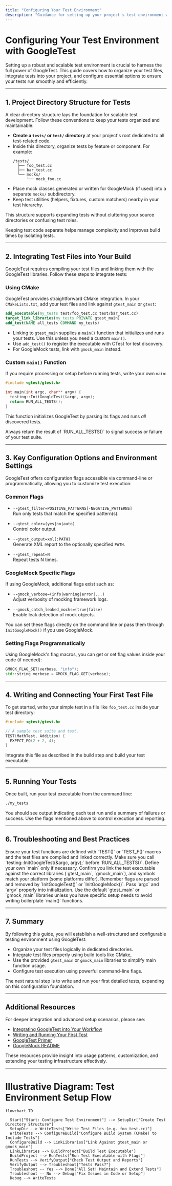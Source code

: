 ```yaml
---
title: "Configuring Your Test Environment"
description: "Guidance for setting up your project's test environment with GoogleTest, including directory structure, integrating test files, and using key configuration options. Sets a strong foundation for scalable test development."
---
```


# Configuring Your Test Environment with GoogleTest

Setting up a robust and scalable test environment is crucial to harness the full power of GoogleTest. This guide covers how to organize your test files, integrate tests into your project, and configure essential options to ensure your tests run smoothly and efficiently.

---

## 1. Project Directory Structure for Tests

A clear directory structure lays the foundation for scalable test development. Follow these conventions to keep your tests organized and maintainable:

- **Create a `tests/` or `test/` directory** at your project's root dedicated to all test-related code.
- Inside this directory, organize tests by feature or component. For example:
  ```
  /tests/
    ├── foo_test.cc
    ├── bar_test.cc
    └── mocks/
        └── mock_foo.cc
  ```
- Place mock classes generated or written for GoogleMock (if used) into a separate `mocks/` subdirectory.
- Keep test utilities (helpers, fixtures, custom matchers) nearby in your test hierarchy.

This structure supports expanding tests without cluttering your source directories or confusing test roles.

<Check>
Keeping test code separate helps manage complexity and improves build times by isolating tests.
</Check>

---

## 2. Integrating Test Files into Your Build

GoogleTest requires compiling your test files and linking them with the GoogleTest libraries. Follow these steps to integrate tests:

### Using CMake

GoogleTest provides straightforward CMake integration. In your `CMakeLists.txt`, add your test files and link against `gtest_main` or `gtest`:

```cmake
add_executable(my_tests test/foo_test.cc test/bar_test.cc)
target_link_libraries(my_tests PRIVATE gtest_main)
add_test(NAME all_tests COMMAND my_tests)
```

- Linking to `gtest_main` supplies a `main()` function that initializes and runs your tests. Use this unless you need a custom `main()`.
- Use `add_test()` to register the executable with CTest for test discovery.
- For GoogleMock tests, link with `gmock_main` instead.

### Custom `main()` Function

If you require processing or setup before running tests, write your own `main`:

```c++
#include <gtest/gtest.h>

int main(int argc, char** argv) {
  testing::InitGoogleTest(&argc, argv);
  return RUN_ALL_TESTS();
}
```

This function initializes GoogleTest by parsing its flags and runs *all* discovered tests.

<Note>
Always return the result of `RUN_ALL_TESTS()` to signal success or failure of your test suite.
</Note>

---

## 3. Key Configuration Options and Environment Settings

GoogleTest offers configuration flags accessible via command-line or programmatically, allowing you to customize test execution:

### Common Flags

- `--gtest_filter=POSITIVE_PATTERNS[-NEGATIVE_PATTERNS]`  
  Run only tests that match the specified pattern(s).

- `--gtest_color=(yes|no|auto)`  
  Control color output.

- `--gtest_output=xml[:PATH]`  
  Generate XML report to the optionally specified `PATH`.

- `--gtest_repeat=N`  
  Repeat tests N times.

### GoogleMock Specific Flags

If using GoogleMock, additional flags exist such as:

- `--gmock_verbose=(info|warning|error|...)`  
  Adjust verbosity of mocking framework logs.

- `--gmock_catch_leaked_mocks=(true|false)`  
  Enable leak detection of mock objects.

You can set these flags directly on the command line or pass them through `InitGoogleMock()` if you use GoogleMock.

### Setting Flags Programmatically

Using GoogleMock's flag macros, you can get or set flag values inside your code (if needed):

```c++
GMOCK_FLAG_SET(verbose, "info");
std::string verbose = GMOCK_FLAG_GET(verbose);
```

---

## 4. Writing and Connecting Your First Test File

To get started, write your simple test in a file like `foo_test.cc` inside your test directory:

```c++
#include <gtest/gtest.h>

// A sample test suite and test.
TEST(MathTest, Addition) {
  EXPECT_EQ(2 + 2, 4);
}
```

Integrate this file as described in the build step and build your test executable.

---

## 5. Running Your Tests

Once built, run your test executable from the command line:

```bash
./my_tests
```

You should see output indicating each test run and a summary of failures or success. Use the flags mentioned above to control execution and reporting.

---

## 6. Troubleshooting and Best Practices

<AccordionGroup title="Common Issues and Solutions">
<Accordion title="Test Not Running or Recognized">
Ensure your test functions are defined with `TEST()` or `TEST_F()` macros and the test files are compiled and linked correctly.
</Accordion>
<Accordion title="Command-line Flags Not Recognized">
Make sure you call `testing::InitGoogleTest(&argc, argv);` before `RUN_ALL_TESTS()`. Define your own `main` only if necessary.
</Accordion>
<Accordion title="Linker Errors Related to GoogleTest or GoogleMock">
Confirm you link the test executable against the correct libraries (`gtest_main`, `gmock_main`), and symbols match your platform (some platforms differ).
</Accordion>
<Accordion title="Flags Not Taking Effect">
Remember flags are parsed and removed by `InitGoogleTest()` or `InitGoogleMock()`. Pass `argc` and `argv` properly into initialization.
</Accordion>
</AccordionGroup>

<Tip>
Use the default `gtest_main` or `gmock_main` libraries unless you have specific setup needs to avoid writing boilerplate `main()` functions.
</Tip>

---

## 7. Summary

By following this guide, you will establish a well-structured and configurable testing environment using GoogleTest:

- Organize your test files logically in dedicated directories.
- Integrate test files properly using build tools like CMake,
- Use the provided `gtest_main` or `gmock_main` libraries to simplify main function usage.
- Configure test execution using powerful command-line flags.

The next natural step is to write and run your first detailed tests, expanding on this configuration foundation.

---

## Additional Resources

For deeper integration and advanced setup scenarios, please see:

- [Integrating GoogleTest into Your Workflow](/overview/integration-and-getting-started/integration-with-build-systems-and-tools)
- [Writing and Running Your First Test](/getting-started/configuration-and-validation/writing-your-first-test)
- [GoogleTest Primer](https://github.com/google/googletest/blob/main/docs/primer.md)
- [GoogleMock README](https://github.com/google/googletest/blob/main/googlemock/README.md)

These resources provide insight into usage patterns, customization, and extending your testing infrastructure effectively.


---

# Illustrative Diagram: Test Environment Setup Flow

```mermaid
flowchart TD

  Start["Start: Configure Test Environment"] --> SetupDir["Create Test Directory Structure"]
  SetupDir --> WriteTests["Write Test Files (e.g. foo_test.cc)"]
  WriteTests --> ConfigureBuild["Configure Build System (CMake) to Include Tests"]
  ConfigureBuild --> LinkLibraries["Link Against gtest_main or gmock_main"]
  LinkLibraries --> BuildProject["Build Test Executable"]
  BuildProject --> RunTests["Run Test Executable with Flags"]
  RunTests --> VerifyOutput["Check Test Output and Reports"]
  VerifyOutput --> Troubleshoot{"Tests Pass?"}
  Troubleshoot -- Yes --> Done["All Set! Maintain and Extend Tests"]
  Troubleshoot -- No --> Debug["Fix Issues in Code or Setup"]
  Debug --> WriteTests

```
